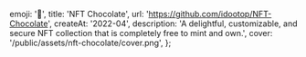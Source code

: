   emoji: '🍬',
  title: 'NFT Chocolate',
  url: 'https://github.com/idootop/NFT-Chocolate',
  createAt: '2022-04',
  description:
    'A delightful, customizable, and secure NFT collection that is completely free to mint and own.',
  cover: '/public/assets/nft-chocolate/cover.png',
};
